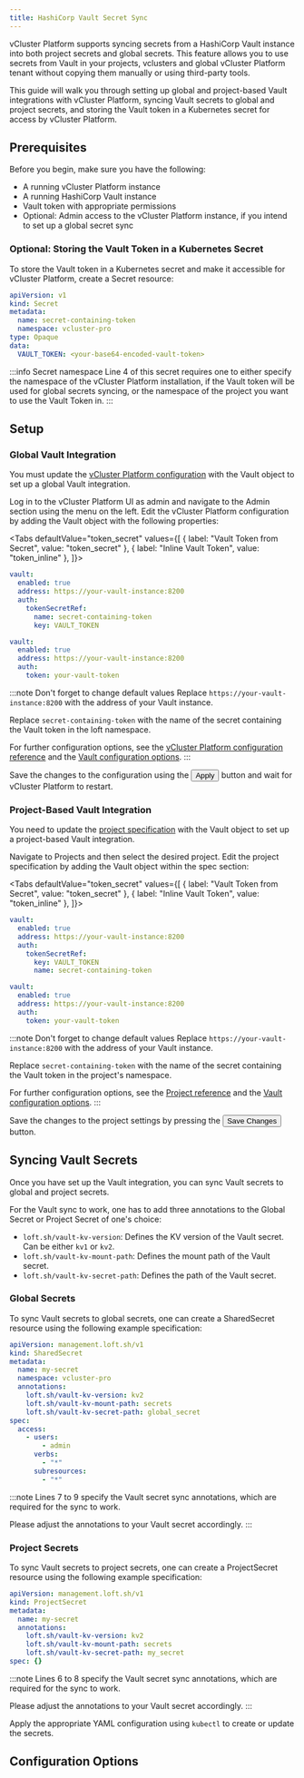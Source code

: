 ```yaml
---
title: HashiCorp Vault Secret Sync
---
```




vCluster Platform supports syncing secrets from a HashiCorp Vault instance into both project secrets and global secrets.
This feature allows you to use secrets from Vault in your projects, vclusters and global vCluster Platform tenant without copying them manually or using third-party tools.

This guide will walk you through setting up global and project-based Vault integrations with vCluster Platform, syncing Vault secrets to global and project secrets, and storing the Vault token in a Kubernetes secret for access by vCluster Platform.

## Prerequisites

Before you begin, make sure you have the following:

- A running vCluster Platform instance
- A running HashiCorp Vault instance
- Vault token with appropriate permissions
- Optional: Admin access to the vCluster Platform instance, if you intend to set up a global secret sync

### Optional: Storing the Vault Token in a Kubernetes Secret

To store the Vault token in a Kubernetes secret and make it accessible for vCluster Platform, create a Secret resource:

```yaml {5}
apiVersion: v1
kind: Secret
metadata:
  name: secret-containing-token
  namespace: vcluster-pro
type: Opaque
data:
  VAULT_TOKEN: <your-base64-encoded-vault-token>
```

:::info Secret namespace
Line 4 of this secret requires one to either specify the namespace of the vCluster Platform installation, if the Vault token will be used for global secrets syncing, or the namespace of the project you want to use the Vault Token in.
:::

## Setup

### Global Vault Integration

You must update the [vCluster Platform configuration](/platform/api/resources/config.mdx) with the Vault object to set up a global Vault integration.

<Flow id="hashicorp-vault-global-setup">
  <Step>
    Log in to the vCluster Platform UI as admin and navigate to the <NavStep>Admin</NavStep> section using the menu on the left.
  </Step>
  <Step>
    Edit the vCluster Platform configuration by adding the Vault object with the following
    properties:

  <Tabs defaultValue="token_secret" values={[
    { label: "Vault Token from Secret", value: "token_secret" },
    { label: "Inline Vault Token", value: "token_inline" },
  ]}>

  <TabItem value="token_secret">

```yaml
vault:
  enabled: true
  address: https://your-vault-instance:8200
  auth:
    tokenSecretRef:
      name: secret-containing-token
      key: VAULT_TOKEN
```

  </TabItem>

  <TabItem value="token_inline">

```yaml
vault:
  enabled: true
  address: https://your-vault-instance:8200
  auth:
    token: your-vault-token
```

  </TabItem>

  </Tabs>

:::note Don't forget to change default values
Replace `https://your-vault-instance:8200` with the address of your Vault instance.

Replace `secret-containing-token` with the name of the secret containing the Vault token in the loft namespace.

For further configuration options, see the [vCluster Platform configuration reference](/platform/api/resources/config.mdx) and the [Vault configuration options](#configuration-options).
:::

  </Step>
  <Step>Save the changes to the configuration using the <Button>Apply</Button> button and wait for vCluster Platform to restart.</Step>
</Flow>

### Project-Based Vault Integration

You need to update the [project specification](/platform/api/resources/project/README.mdx) with the Vault object to set up a project-based Vault integration.

<Flow id="hashicorp-vault-project-setup">
  <Step>
    Navigate to <NavStep>Projects</NavStep> and then select the desired project.
  </Step>
  <Step>
    Edit the project specification by adding the Vault object within the spec section:

  <Tabs defaultValue="token_secret" values={[
    { label: "Vault Token from Secret", value: "token_secret" },
    { label: "Inline Vault Token", value: "token_inline" },
  ]}>

  <TabItem value="token_secret">

```yaml
vault:
  enabled: true
  address: https://your-vault-instance:8200
  auth:
    tokenSecretRef:
      key: VAULT_TOKEN
      name: secret-containing-token
```

  </TabItem>

  <TabItem value="token_inline">

```yaml
vault:
  enabled: true
  address: https://your-vault-instance:8200
  auth:
    token: your-vault-token
```

  </TabItem>

  </Tabs>

:::note Don't forget to change default values
Replace `https://your-vault-instance:8200` with the address of your Vault instance.

Replace `secret-containing-token` with the name of the secret containing the Vault token in the project's namespace.

For further configuration options, see the [Project reference](/platform/api/resources/project/README.mdx) and the [Vault configuration options](#configuration-options).
:::

  </Step>
  <Step>
    Save the changes to the project settings by pressing the <Button>Save Changes</Button> button.
  </Step>
</Flow>

## Syncing Vault Secrets

Once you have set up the Vault integration, you can sync Vault secrets to global and project secrets.

For the Vault sync to work, one has to add three annotations to the Global Secret or Project Secret of one's choice:

- `loft.sh/vault-kv-version`: Defines the KV version of the Vault secret. Can be either `kv1` or `kv2`.
- `loft.sh/vault-kv-mount-path`: Defines the mount path of the Vault secret.
- `loft.sh/vault-kv-secret-path`: Defines the path of the Vault secret.

### Global Secrets

To sync Vault secrets to global secrets, one can create a SharedSecret resource using the following example specification:

```yaml {7-9}
apiVersion: management.loft.sh/v1
kind: SharedSecret
metadata:
  name: my-secret
  namespace: vcluster-pro
  annotations:
    loft.sh/vault-kv-version: kv2
    loft.sh/vault-kv-mount-path: secrets
    loft.sh/vault-kv-secret-path: global_secret
spec:
  access:
    - users:
        - admin
      verbs:
        - "*"
      subresources:
        - "*"
```

:::note
Lines 7 to 9 specify the Vault secret sync annotations, which are required for the sync to work.

Please adjust the annotations to your Vault secret accordingly.
:::

### Project Secrets

To sync Vault secrets to project secrets, one can create a ProjectSecret resource using the following example specification:

```yaml {6-8}
apiVersion: management.loft.sh/v1
kind: ProjectSecret
metadata:
  name: my-secret
  annotations:
    loft.sh/vault-kv-version: kv2
    loft.sh/vault-kv-mount-path: secrets
    loft.sh/vault-kv-secret-path: my_secret
spec: {}
```

:::note
Lines 6 to 8 specify the Vault secret sync annotations, which are required for the sync to work.

Please adjust the annotations to your Vault secret accordingly.
:::

Apply the appropriate YAML configuration using `kubectl` to create or update the secrets.

## Configuration Options

<PartialVault />
